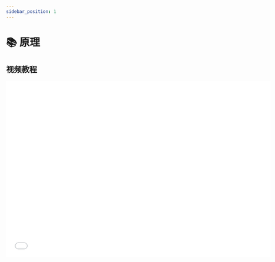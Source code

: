 ```yaml
---
sidebar_position: 1
---
```


# 📚 原理

## 视频教程

<iframe
  src="//player.bilibili.com/player.html?bvid=BV1DbAceXE42&autoplay=0&vd_source=074e15df4d816e8ebbec8bdbdf4d6925#reply256944692752"
  scrolling="no"
  frameborder="no"
  framespacing="0"
  allowfullscreen
  width="720"
  height="480"
/>

## 图文说明

OOCANA 是对一系列任务单元进行编排与运行的调度工具。其调度逻辑存储在 flow.oo.yaml 中，而运行任务所需要的内容，则存储在 block.oo.yaml 文件中。前者在下文简称为 flow，后者简称为 block。block.oo.yaml 中会有一个内容用来标识运行 block 所需要的源码文件，我们称之为 block 函数。

block 函数，可以是 nodejs、python 语言编写的脚本。这个函数需要是固定的名称（main）。这个函数接受两个参数，第一个参数是输入数据，第二个参数则是block 运行时提供的辅助函数。在编写 block 函数时，我们可以通过第一个参数获取到输入数据。这个函数可以直接返回一个字典对象（在 nodejs 中可以是一个最终返回字典的 promise ），这个字典对象就是 block 的输出数据。

flow 文件用来描述 block 之间的运行触发顺序以及数据传递的关系。

## 1. block 的编排与运行

block 的触发顺序由 flow 中的连线决定，当 block 所需要的数据准备好时，block 就会被触发执行，我们称之为数据流驱动。与之相对的还有 github action 中 steps 的触发方式————上一个 step 完成后，下一个 step 才会被触发，这种事件驱动的方式多用于编译、打包等 CI/CD 场景。

目前 block 的运行环境有 nodejs 和 python，当前相同语言的 block 之间运行在同一个环境中。不同语言环境的 block 数据传递则是通过 json 传递，同一个语言环境中的 block 之间除了使用 json 传递外，还可以直接传递变量。对于变量需要注意的是，变量的传递是通过引用传递的，所以在 block 中修改变量的值会影响到其他 block 中的这个变量。

## 2. block 的数据传递

block 和 flow 中都会分别定义数据的格式，oocana 目前不会对这些数据格式进行检查（GUI 图形界面部分组件，会执行这部分检查）。而实际运行过程中暂时不会对 block 实际返回的数据格式进行检查，所以在编写 block 函数时，需要保证返回的数据格式符合 flow 和 block 定义的数据格式。

## 3. block 的调试与加速

当 flow 中的 block 较多，每次运行耗时较长，我们可以通过指定运行 block 的方式来加快调试速度。同时指定运行 block 有两种加速方式：

1. 运行到指定 block 后，就结束这次运行
2. 使用之前运行的数据缓存（只支持 json 数据），来跳过一些可以不运行的 block，尽快运行到指定 block 中。
